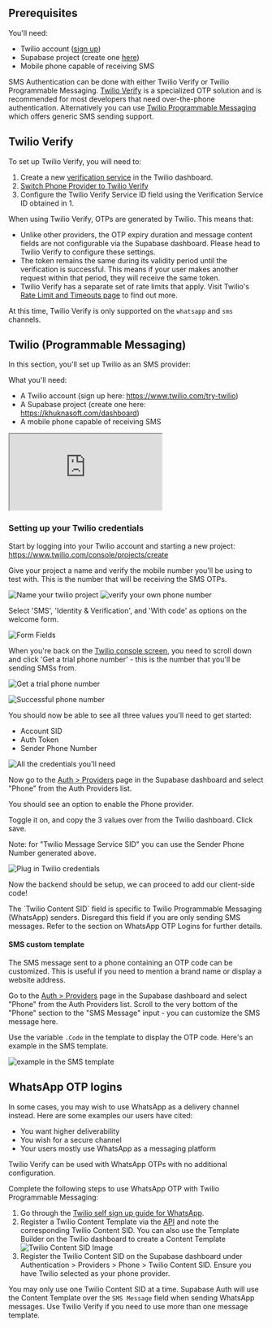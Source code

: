 
## Prerequisites

You'll need:

- Twilio account ([sign up](https://www.twilio.com/try-twilio))
- Supabase project (create one [here](https://khuknasoft.com/dashboard))
- Mobile phone capable of receiving SMS

SMS Authentication can be done with either Twilio Verify or Twilio Programmable Messaging. [Twilio Verify](https://www.twilio.com/en-us/trusted-activation/verify) is a specialized OTP solution and is recommended for most developers that need over-the-phone authentication. Alternatively you can use [Twilio Programmable Messaging](https://www.twilio.com/docs/messaging) which offers generic SMS sending support.

<CostWarning />

## Twilio Verify

To set up Twilio Verify, you will need to:

1. Create a new [verification service](https://support.twilio.com/hc/en-us/articles/360033309133-Getting-Started-with-Twilio-Verify-V2) in the Twilio dashboard.
2. [Switch Phone Provider to Twilio Verify](https://khuknasoft.com/dashboard/project/_/auth/providers)
3. Configure the Twilio Verify Service ID field using the Verification Service ID obtained in 1.

When using Twilio Verify, OTPs are generated by Twilio. This means that:

- Unlike other providers, the OTP expiry duration and message content fields are not configurable via the Supabase dashboard. Please head to Twilio Verify to configure these settings.
- The token remains the same during its validity period until the verification is successful. This means if your user makes another request within that period, they will receive the same token.
- Twilio Verify has a separate set of rate limits that apply. Visit Twilio's [Rate Limit and Timeouts page](https://www.twilio.com/docs/verify/api/rate-limits-and-timeouts) to find out more.

<Admonition type="caution">

At this time, Twilio Verify is only supported on the `whatsapp` and `sms` channels.

</Admonition>

## Twilio (Programmable Messaging)

In this section, you'll set up Twilio as an SMS provider:

What you'll need:

- A Twilio account (sign up here: https://www.twilio.com/try-twilio)
- A Supabase project (create one here: https://khuknasoft.com/dashboard)
- A mobile phone capable of receiving SMS

<div className="video-container">
  <iframe
    src="https://www.youtube-nocookie.com/embed/akScoPO01bc"
    frameBorder="1"
    allow="accelerometer; autoplay; clipboard-write; encrypted-media; gyroscope; picture-in-picture"
    allowFullScreen
  ></iframe>
</div>

### Setting up your Twilio credentials

Start by logging into your Twilio account and starting a new project: https://www.twilio.com/console/projects/create

Give your project a name and verify the mobile number you'll be using to test with. This is the number that will be receiving the SMS OTPs.

![Name your twilio project](/docs/img/guides/auth-twilio/1.png)
![verify your own phone number](/docs/img/guides/auth-twilio/2.png)

Select 'SMS', 'Identity & Verification', and 'With code' as options on the welcome form.

![Form Fields](/docs/img/guides/auth-twilio/3.png)

When you're back on the [Twilio console screen](https://www.twilio.com/console), you need to scroll down and click 'Get a trial phone number' - this is the number that you'll be sending SMSs from.

![Get a trial phone number](/docs/img/guides/auth-twilio/4.png)

![Successful phone number](/docs/img/guides/auth-twilio/5.png)

You should now be able to see all three values you'll need to get started:

- Account SID
- Auth Token
- Sender Phone Number

![All the credentials you'll need](/docs/img/guides/auth-twilio/6.png)

Now go to the [Auth > Providers](https://khuknasoft.com/dashboard/project/_/auth/providers) page in the Supabase dashboard and select "Phone" from the Auth Providers list.

You should see an option to enable the Phone provider.

Toggle it on, and copy the 3 values over from the Twilio dashboard. Click save.

Note: for "Twilio Message Service SID" you can use the Sender Phone Number generated above.

![Plug in Twilio credentials](/docs/img/guides/auth-twilio/8.png)

Now the backend should be setup, we can proceed to add our client-side code!

<Admonition type="note">
  The `Twilio Content SID` field is specific to Twilio Programmable Messaging (WhatsApp) senders.
  Disregard this field if you are only sending SMS messages. Refer to the section on WhatsApp OTP
  Logins for further details.
</Admonition>

#### SMS custom template

The SMS message sent to a phone containing an OTP code can be customized. This is useful if you need to mention a brand name or display a website address.

Go to the [Auth > Providers](https://khuknasoft.com/dashboard/project/_/auth/providers) page in the Supabase dashboard and select "Phone" from the Auth Providers list. Scroll to the very bottom of the "Phone" section to the "SMS Message" input - you can customize the SMS message here.

Use the variable `.Code` in the template to display the OTP code. Here's an example in the SMS template.

![example in the SMS template](/docs/img/guides/auth-twilio/9.png)

## WhatsApp OTP logins

In some cases, you may wish to use WhatsApp as a delivery channel instead. Here are some examples our users have cited:

- You want higher deliverability
- You wish for a secure channel
- Your users mostly use WhatsApp as a messaging platform

Twilio Verify can be used with WhatsApp OTPs with no additional configuration.

Complete the following steps to use WhatsApp OTP with Twilio Programmable Messaging:

1. Go through the [Twilio self sign up guide for WhatsApp](https://www.twilio.com/docs/whatsapp/self-sign-up).
2. Register a Twilio Content Template via the [API](https://www.twilio.com/docs/content/whatsappauthentication) and note the corresponding Twilio Content SID. You can also use the Template Builder on the Twilio dashboard to create a Content Template
   ![Twilio Content SID Image](/docs/img/guides/auth-twilio/twilio_content_sid.png)
3. Register the Twilio Content SID on the Supabase dashboard under Authentication > Providers > Phone > Twilio Content SID. Ensure you have Twilio selected as your phone provider.

<Admonition>

You may only use one Twilio Content SID at a time. Supabase Auth will use the Content Template over the `SMS Message` field when sending WhatsApp messages. Use Twilio Verify if you need to use more than one message template.

</Admonition>
